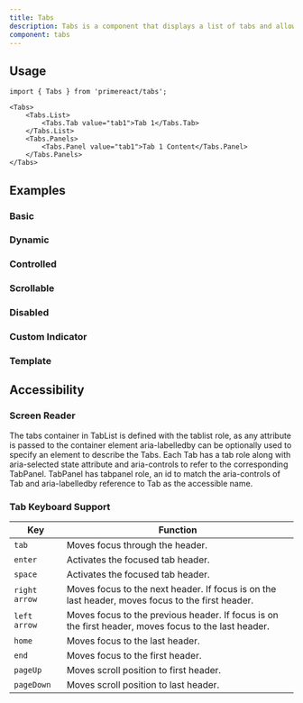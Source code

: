 ```yaml
---
title: Tabs
description: Tabs is a component that displays a list of tabs and allows the user to select one.
component: tabs
---
```


## Usage

```tsx
import { Tabs } from 'primereact/tabs';
```

```tsx
<Tabs>
    <Tabs.List>
        <Tabs.Tab value="tab1">Tab 1</Tabs.Tab>
    </Tabs.List>
    <Tabs.Panels>
        <Tabs.Panel value="tab1">Tab 1 Content</Tabs.Panel>
    </Tabs.Panels>
</Tabs>
```

## Examples

### Basic

<DocComponentViewer name="tabs:basic-demo" />

### Dynamic

<DocComponentViewer name="tabs:dynamic-demo" />

### Controlled

<DocComponentViewer name="tabs:controlled-demo" />

### Scrollable

<DocComponentViewer name="tabs:scrollable-demo" />

### Disabled

<DocComponentViewer name="tabs:disabled-demo" />

### Custom Indicator

<DocComponentViewer name="tabs:custom-indicator-demo" />

### Template

<DocComponentViewer name="tabs:template-demo" />

## Accessibility

### Screen Reader

The tabs container in TabList is defined with the tablist role, as any attribute is passed to the container element aria-labelledby can be optionally used to specify an element to describe the Tabs. Each Tab has a tab role along with aria-selected state attribute and aria-controls to refer to the corresponding TabPanel. TabPanel has tabpanel role, an id to match the aria-controls of Tab and aria-labelledby reference to Tab as the accessible name.

### Tab Keyboard Support

| Key           | Function                                                                                             |
| ------------- | ---------------------------------------------------------------------------------------------------- |
| `tab`         | Moves focus through the header.                                                                      |
| `enter`       | Activates the focused tab header.                                                                    |
| `space`       | Activates the focused tab header.                                                                    |
| `right arrow` | Moves focus to the next header. If focus is on the last header, moves focus to the first header.     |
| `left arrow`  | Moves focus to the previous header. If focus is on the first header, moves focus to the last header. |
| `home`        | Moves focus to the last header.                                                                      |
| `end`         | Moves focus to the first header.                                                                     |
| `pageUp`      | Moves scroll position to first header.                                                               |
| `pageDown`    | Moves scroll position to last header.                                                                |
